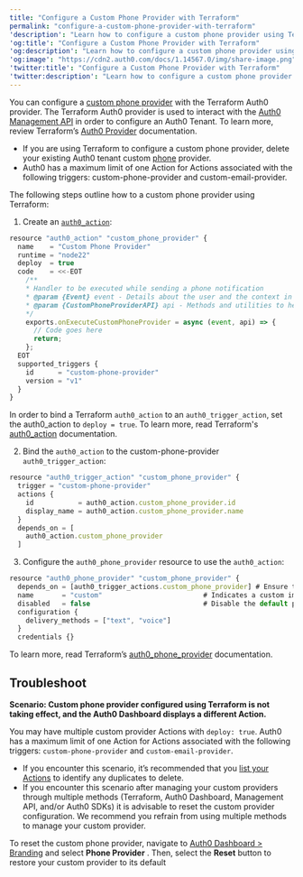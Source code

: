 ```yaml
---
title: "Configure a Custom Phone Provider with Terraform"
permalink: "configure-a-custom-phone-provider-with-terraform"
'description': "Learn how to configure a custom phone provider using Terraform Auth0 Provider"
'og:title': "Configure a Custom Phone Provider with Terraform"
'og:description': "Learn how to configure a custom phone provider using Terraform Auth0 Provider"
'og:image': "https://cdn2.auth0.com/docs/1.14567.0/img/share-image.png"
'twitter:title': "Configure a Custom Phone Provider with Terraform"
'twitter:description': "Learn how to configure a custom phone provider using Terraform Auth0 Provider"
---
```


You can configure a [custom phone provider](https://auth0.com/docs/customize/phone-messages/configure-phone-messaging-providers/configure-a-custom-phone-provider) with the Terraform Auth0 provider. The Terraform Auth0 provider is used to interact with the [Auth0 Management API](https://auth0.com/docs/api/management/v2) in order to configure an Auth0 Tenant. To learn more, review Terraform’s [Auth0 Provider](https://registry.terraform.io/providers/auth0/auth0/latest/docs) documentation.

<Callout icon="file-lines" color="#0EA5E9" iconType="regular">

* If you are using Terraform to configure a custom phone provider, delete your existing Auth0 tenant custom [phone](https://auth0.com/docs/customize/phone-messages/configure-phone-messaging-providers/configure-a-custom-phone-provider) provider.
* Auth0 has a maximum limit of one Action for Actions associated with the following triggers: custom-phone-provider and custom-email-provider.

</Callout>

The following steps outline how to a custom phone provider using Terraform:

1. Create an [`auth0_action`](https://registry.terraform.io/providers/auth0/auth0/latest/docs/resources/phone_provider):

```javascript lines
resource "auth0_action" "custom_phone_provider" {
  name    = "Custom Phone Provider"
  runtime = "node22"
  deploy  = true
  code    = <<-EOT
    /**
    * Handler to be executed while sending a phone notification
    * @param {Event} event - Details about the user and the context in which they are logging in.
    * @param {CustomPhoneProviderAPI} api - Methods and utilities to help change the behavior of sending a phone notification.
    */
    exports.onExecuteCustomPhoneProvider = async (event, api) => {
      // Code goes here
      return;
    };
  EOT
  supported_triggers {
    id      = "custom-phone-provider"
    version = "v1"
  }
}
```

<Callout icon="file-lines" color="#0EA5E9" iconType="regular">

In order to bind a Terraform `auth0_action` to an `auth0_trigger_action`, set the auth0_action to `deploy = true`. To learn more, read Terraform's [auth0_action](https://registry.terraform.io/providers/auth0/auth0/latest/docs/resources/action) documentation.

</Callout>

2. Bind the `auth0_action` to the custom-phone-provider `auth0_trigger_action`:

```javascript lines
resource "auth0_trigger_action" "custom_phone_provider" {
  trigger = "custom-phone-provider"
  actions {
    id           = auth0_action.custom_phone_provider.id
    display_name = auth0_action.custom_phone_provider.name
  }
  depends_on = [
    auth0_action.custom_phone_provider
  ]
```

3. Configure the `auth0_phone_provider` resource to use the `auth0_action`:

```javascript lines
resource "auth0_phone_provider" "custom_phone_provider" {
  depends_on = [auth0_trigger_actions.custom_phone_provider] # Ensure the action is created first with `custom-phone-provider` as the supported_triggers
  name       = "custom"                         # Indicates a custom implementation
  disabled   = false                            # Disable the default phone provider
  configuration {
    delivery_methods = ["text", "voice"]
  }
  credentials {}
```

To learn more, read Terraform’s [auth0_phone_provider](https://registry.terraform.io/providers/auth0/auth0/latest/docs/resources/phone_provider) documentation.

## Troubleshoot

**Scenario: Custom phone provider configured using Terraform is not taking effect, and the <Tooltip data-tooltip-id="react-containers-DefinitionTooltip-0" href="/docs/ja-jp/glossary?term=auth0-dashboard" tip="Auth0 Dashboard: サービスを構成するためのAuth0の主製品。" cta="用語集の表示">Auth0 Dashboard</Tooltip> displays a different Action.**

You may have multiple custom provider Actions with `deploy: true`. Auth0 has a maximum limit of one Action for Actions associated with the following triggers: `custom-phone-provider` and `custom-email-provider`.

* If you encounter this scenario, it’s recommended that you [list your Actions](https://auth0.com/docs/api/management/v2/actions/get-actions) to identify any duplicates to delete.
* If you encounter this scenario after managing your custom providers through multiple methods (Terraform, Auth0 Dashboard, <Tooltip data-tooltip-id="react-containers-DefinitionTooltip-0" href="/docs/ja-jp/glossary?term=management-api" tip="Management API: 顧客が管理タスクを実行できるようにするための製品。" cta="用語集の表示">Management API</Tooltip>, and/or Auth0 SDKs) it is advisable to reset the custom provider configuration. We recommend you refrain from using multiple methods to manage your custom provider.

To reset the custom phone provider, navigate to [Auth0 Dashboard > Branding](https://auth0.com/docs/$manage_url#/branding) and select **Phone Provider** . Then, select the **Reset** button to restore your custom provider to its default